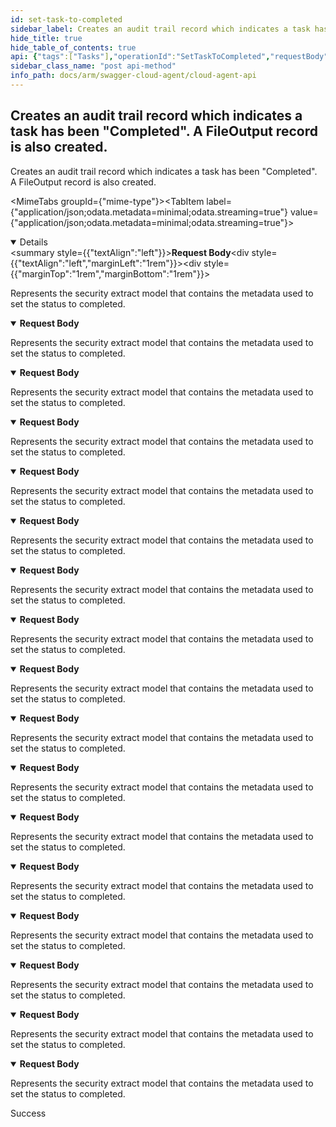 ```yaml
---
id: set-task-to-completed
sidebar_label: Creates an audit trail record which indicates a task has been "Completed". A FileOutput record is also created.
hide_title: true
hide_table_of_contents: true
api: {"tags":["Tasks"],"operationId":"SetTaskToCompleted","requestBody":{"content":{"application/json;odata.metadata=minimal;odata.streaming=true":{"schema":{"type":"object","properties":{"createdBy":{"type":"string"},"customerId":{"format":"uuid","type":"string"},"jobRequestId":{"format":"int32","type":"integer"},"name":{"type":"string"},"pathToExtractDb":{"type":"string"},"referenceId":{"type":"string"},"rulebookId":{"format":"int32","type":"integer"},"systemId":{"format":"int32","type":"integer"},"useLiveExtract":{"type":"boolean"},"taskId":{"format":"int32","type":"integer"}}}},"application/json;odata.metadata=minimal;odata.streaming=false":{"schema":{"type":"object","properties":{"createdBy":{"type":"string"},"customerId":{"format":"uuid","type":"string"},"jobRequestId":{"format":"int32","type":"integer"},"name":{"type":"string"},"pathToExtractDb":{"type":"string"},"referenceId":{"type":"string"},"rulebookId":{"format":"int32","type":"integer"},"systemId":{"format":"int32","type":"integer"},"useLiveExtract":{"type":"boolean"},"taskId":{"format":"int32","type":"integer"}}}},"application/json;odata.metadata=minimal":{"schema":{"type":"object","properties":{"createdBy":{"type":"string"},"customerId":{"format":"uuid","type":"string"},"jobRequestId":{"format":"int32","type":"integer"},"name":{"type":"string"},"pathToExtractDb":{"type":"string"},"referenceId":{"type":"string"},"rulebookId":{"format":"int32","type":"integer"},"systemId":{"format":"int32","type":"integer"},"useLiveExtract":{"type":"boolean"},"taskId":{"format":"int32","type":"integer"}}}},"application/json;odata.metadata=full;odata.streaming=true":{"schema":{"type":"object","properties":{"createdBy":{"type":"string"},"customerId":{"format":"uuid","type":"string"},"jobRequestId":{"format":"int32","type":"integer"},"name":{"type":"string"},"pathToExtractDb":{"type":"string"},"referenceId":{"type":"string"},"rulebookId":{"format":"int32","type":"integer"},"systemId":{"format":"int32","type":"integer"},"useLiveExtract":{"type":"boolean"},"taskId":{"format":"int32","type":"integer"}}}},"application/json;odata.metadata=full;odata.streaming=false":{"schema":{"type":"object","properties":{"createdBy":{"type":"string"},"customerId":{"format":"uuid","type":"string"},"jobRequestId":{"format":"int32","type":"integer"},"name":{"type":"string"},"pathToExtractDb":{"type":"string"},"referenceId":{"type":"string"},"rulebookId":{"format":"int32","type":"integer"},"systemId":{"format":"int32","type":"integer"},"useLiveExtract":{"type":"boolean"},"taskId":{"format":"int32","type":"integer"}}}},"application/json;odata.metadata=full":{"schema":{"type":"object","properties":{"createdBy":{"type":"string"},"customerId":{"format":"uuid","type":"string"},"jobRequestId":{"format":"int32","type":"integer"},"name":{"type":"string"},"pathToExtractDb":{"type":"string"},"referenceId":{"type":"string"},"rulebookId":{"format":"int32","type":"integer"},"systemId":{"format":"int32","type":"integer"},"useLiveExtract":{"type":"boolean"},"taskId":{"format":"int32","type":"integer"}}}},"application/json;odata.metadata=none;odata.streaming=true":{"schema":{"type":"object","properties":{"createdBy":{"type":"string"},"customerId":{"format":"uuid","type":"string"},"jobRequestId":{"format":"int32","type":"integer"},"name":{"type":"string"},"pathToExtractDb":{"type":"string"},"referenceId":{"type":"string"},"rulebookId":{"format":"int32","type":"integer"},"systemId":{"format":"int32","type":"integer"},"useLiveExtract":{"type":"boolean"},"taskId":{"format":"int32","type":"integer"}}}},"application/json;odata.metadata=none;odata.streaming=false":{"schema":{"type":"object","properties":{"createdBy":{"type":"string"},"customerId":{"format":"uuid","type":"string"},"jobRequestId":{"format":"int32","type":"integer"},"name":{"type":"string"},"pathToExtractDb":{"type":"string"},"referenceId":{"type":"string"},"rulebookId":{"format":"int32","type":"integer"},"systemId":{"format":"int32","type":"integer"},"useLiveExtract":{"type":"boolean"},"taskId":{"format":"int32","type":"integer"}}}},"application/json;odata.metadata=none":{"schema":{"type":"object","properties":{"createdBy":{"type":"string"},"customerId":{"format":"uuid","type":"string"},"jobRequestId":{"format":"int32","type":"integer"},"name":{"type":"string"},"pathToExtractDb":{"type":"string"},"referenceId":{"type":"string"},"rulebookId":{"format":"int32","type":"integer"},"systemId":{"format":"int32","type":"integer"},"useLiveExtract":{"type":"boolean"},"taskId":{"format":"int32","type":"integer"}}}},"application/json;odata.streaming=true":{"schema":{"type":"object","properties":{"createdBy":{"type":"string"},"customerId":{"format":"uuid","type":"string"},"jobRequestId":{"format":"int32","type":"integer"},"name":{"type":"string"},"pathToExtractDb":{"type":"string"},"referenceId":{"type":"string"},"rulebookId":{"format":"int32","type":"integer"},"systemId":{"format":"int32","type":"integer"},"useLiveExtract":{"type":"boolean"},"taskId":{"format":"int32","type":"integer"}}}},"application/json;odata.streaming=false":{"schema":{"type":"object","properties":{"createdBy":{"type":"string"},"customerId":{"format":"uuid","type":"string"},"jobRequestId":{"format":"int32","type":"integer"},"name":{"type":"string"},"pathToExtractDb":{"type":"string"},"referenceId":{"type":"string"},"rulebookId":{"format":"int32","type":"integer"},"systemId":{"format":"int32","type":"integer"},"useLiveExtract":{"type":"boolean"},"taskId":{"format":"int32","type":"integer"}}}},"application/json":{"schema":{"type":"object","properties":{"createdBy":{"type":"string"},"customerId":{"format":"uuid","type":"string"},"jobRequestId":{"format":"int32","type":"integer"},"name":{"type":"string"},"pathToExtractDb":{"type":"string"},"referenceId":{"type":"string"},"rulebookId":{"format":"int32","type":"integer"},"systemId":{"format":"int32","type":"integer"},"useLiveExtract":{"type":"boolean"},"taskId":{"format":"int32","type":"integer"}}}},"application/xml":{"schema":{"type":"object","properties":{"createdBy":{"type":"string"},"customerId":{"format":"uuid","type":"string"},"jobRequestId":{"format":"int32","type":"integer"},"name":{"type":"string"},"pathToExtractDb":{"type":"string"},"referenceId":{"type":"string"},"rulebookId":{"format":"int32","type":"integer"},"systemId":{"format":"int32","type":"integer"},"useLiveExtract":{"type":"boolean"},"taskId":{"format":"int32","type":"integer"}}}},"application/prs.odatatestxx-odata":{"schema":{"type":"object","properties":{"createdBy":{"type":"string"},"customerId":{"format":"uuid","type":"string"},"jobRequestId":{"format":"int32","type":"integer"},"name":{"type":"string"},"pathToExtractDb":{"type":"string"},"referenceId":{"type":"string"},"rulebookId":{"format":"int32","type":"integer"},"systemId":{"format":"int32","type":"integer"},"useLiveExtract":{"type":"boolean"},"taskId":{"format":"int32","type":"integer"}}}},"application/json-patch+json":{"schema":{"type":"object","properties":{"createdBy":{"type":"string"},"customerId":{"format":"uuid","type":"string"},"jobRequestId":{"format":"int32","type":"integer"},"name":{"type":"string"},"pathToExtractDb":{"type":"string"},"referenceId":{"type":"string"},"rulebookId":{"format":"int32","type":"integer"},"systemId":{"format":"int32","type":"integer"},"useLiveExtract":{"type":"boolean"},"taskId":{"format":"int32","type":"integer"}}}},"text/json":{"schema":{"type":"object","properties":{"createdBy":{"type":"string"},"customerId":{"format":"uuid","type":"string"},"jobRequestId":{"format":"int32","type":"integer"},"name":{"type":"string"},"pathToExtractDb":{"type":"string"},"referenceId":{"type":"string"},"rulebookId":{"format":"int32","type":"integer"},"systemId":{"format":"int32","type":"integer"},"useLiveExtract":{"type":"boolean"},"taskId":{"format":"int32","type":"integer"}}}},"application/*+json":{"schema":{"type":"object","properties":{"createdBy":{"type":"string"},"customerId":{"format":"uuid","type":"string"},"jobRequestId":{"format":"int32","type":"integer"},"name":{"type":"string"},"pathToExtractDb":{"type":"string"},"referenceId":{"type":"string"},"rulebookId":{"format":"int32","type":"integer"},"systemId":{"format":"int32","type":"integer"},"useLiveExtract":{"type":"boolean"},"taskId":{"format":"int32","type":"integer"}}}}},"description":"Represents the security extract model that contains the metadata used to set the status to completed."},"responses":{"200":{"description":"Success"}},"description":"Creates an audit trail record which indicates a task has been \"Completed\". A FileOutput record is also created.","method":"post","path":"/api/Tasks/completed","jsonRequestBodyExample":{"createdBy":"string","customerId":"3fa85f64-5717-4562-b3fc-2c963f66afa6","jobRequestId":0,"name":"string","pathToExtractDb":"string","referenceId":"string","rulebookId":0,"systemId":0,"useLiveExtract":true,"taskId":0},"info":{"version":"v1","title":"Cloud Agent API"},"postman":{"name":"Creates an audit trail record which indicates a task has been \"Completed\". A FileOutput record is also created.","description":{"type":"text/plain"},"url":{"path":["api","Tasks","completed"],"host":["{{baseUrl}}"],"query":[],"variable":[]},"header":[{"key":"Content-Type","value":"application/json"}],"method":"POST","body":{"mode":"raw","raw":"\"\"","options":{"raw":{"language":"json"}}}}}
sidebar_class_name: "post api-method"
info_path: docs/arm/swagger-cloud-agent/cloud-agent-api
---
```



## Creates an audit trail record which indicates a task has been &quot;Completed&quot;. A FileOutput record is also created.



Creates an audit trail record which indicates a task has been &quot;Completed&quot;. A FileOutput record is also created.

<MimeTabs groupId={"mime-type"}><TabItem label={"application/json;odata.metadata=minimal;odata.streaming=true"} value={"application/json;odata.metadata=minimal;odata.streaming=true"}><details style={{}} data-collapsed={false} open={true}><summary style={{"textAlign":"left"}}><strong>Request Body</strong></summary><div style={{"textAlign":"left","marginLeft":"1rem"}}><div style={{"marginTop":"1rem","marginBottom":"1rem"}}>

Represents the security extract model that contains the metadata used to set the status to completed.

</div></div><ul style={{"marginLeft":"1rem"}}><SchemaItem collapsible={false} name={"createdBy"} required={false} schemaDescription={undefined} schemaName={"string"} qualifierMessage={undefined} defaultValue={undefined}></SchemaItem><SchemaItem collapsible={false} name={"customerId"} required={false} schemaDescription={undefined} schemaName={"uuid"} qualifierMessage={undefined} defaultValue={undefined}></SchemaItem><SchemaItem collapsible={false} name={"jobRequestId"} required={false} schemaDescription={undefined} schemaName={"int32"} qualifierMessage={undefined} defaultValue={undefined}></SchemaItem><SchemaItem collapsible={false} name={"name"} required={false} schemaDescription={undefined} schemaName={"string"} qualifierMessage={undefined} defaultValue={undefined}></SchemaItem><SchemaItem collapsible={false} name={"pathToExtractDb"} required={false} schemaDescription={undefined} schemaName={"string"} qualifierMessage={undefined} defaultValue={undefined}></SchemaItem><SchemaItem collapsible={false} name={"referenceId"} required={false} schemaDescription={undefined} schemaName={"string"} qualifierMessage={undefined} defaultValue={undefined}></SchemaItem><SchemaItem collapsible={false} name={"rulebookId"} required={false} schemaDescription={undefined} schemaName={"int32"} qualifierMessage={undefined} defaultValue={undefined}></SchemaItem><SchemaItem collapsible={false} name={"systemId"} required={false} schemaDescription={undefined} schemaName={"int32"} qualifierMessage={undefined} defaultValue={undefined}></SchemaItem><SchemaItem collapsible={false} name={"useLiveExtract"} required={false} schemaDescription={undefined} schemaName={"boolean"} qualifierMessage={undefined} defaultValue={undefined}></SchemaItem><SchemaItem collapsible={false} name={"taskId"} required={false} schemaDescription={undefined} schemaName={"int32"} qualifierMessage={undefined} defaultValue={undefined}></SchemaItem></ul></details></TabItem><TabItem label={"application/json;odata.metadata=minimal;odata.streaming=false"} value={"application/json;odata.metadata=minimal;odata.streaming=false"}><details style={{}} data-collapsed={false} open={true}><summary style={{"textAlign":"left"}}><strong>Request Body</strong></summary><div style={{"textAlign":"left","marginLeft":"1rem"}}><div style={{"marginTop":"1rem","marginBottom":"1rem"}}>

Represents the security extract model that contains the metadata used to set the status to completed.

</div></div><ul style={{"marginLeft":"1rem"}}><SchemaItem collapsible={false} name={"createdBy"} required={false} schemaDescription={undefined} schemaName={"string"} qualifierMessage={undefined} defaultValue={undefined}></SchemaItem><SchemaItem collapsible={false} name={"customerId"} required={false} schemaDescription={undefined} schemaName={"uuid"} qualifierMessage={undefined} defaultValue={undefined}></SchemaItem><SchemaItem collapsible={false} name={"jobRequestId"} required={false} schemaDescription={undefined} schemaName={"int32"} qualifierMessage={undefined} defaultValue={undefined}></SchemaItem><SchemaItem collapsible={false} name={"name"} required={false} schemaDescription={undefined} schemaName={"string"} qualifierMessage={undefined} defaultValue={undefined}></SchemaItem><SchemaItem collapsible={false} name={"pathToExtractDb"} required={false} schemaDescription={undefined} schemaName={"string"} qualifierMessage={undefined} defaultValue={undefined}></SchemaItem><SchemaItem collapsible={false} name={"referenceId"} required={false} schemaDescription={undefined} schemaName={"string"} qualifierMessage={undefined} defaultValue={undefined}></SchemaItem><SchemaItem collapsible={false} name={"rulebookId"} required={false} schemaDescription={undefined} schemaName={"int32"} qualifierMessage={undefined} defaultValue={undefined}></SchemaItem><SchemaItem collapsible={false} name={"systemId"} required={false} schemaDescription={undefined} schemaName={"int32"} qualifierMessage={undefined} defaultValue={undefined}></SchemaItem><SchemaItem collapsible={false} name={"useLiveExtract"} required={false} schemaDescription={undefined} schemaName={"boolean"} qualifierMessage={undefined} defaultValue={undefined}></SchemaItem><SchemaItem collapsible={false} name={"taskId"} required={false} schemaDescription={undefined} schemaName={"int32"} qualifierMessage={undefined} defaultValue={undefined}></SchemaItem></ul></details></TabItem><TabItem label={"application/json;odata.metadata=minimal"} value={"application/json;odata.metadata=minimal"}><details style={{}} data-collapsed={false} open={true}><summary style={{"textAlign":"left"}}><strong>Request Body</strong></summary><div style={{"textAlign":"left","marginLeft":"1rem"}}><div style={{"marginTop":"1rem","marginBottom":"1rem"}}>

Represents the security extract model that contains the metadata used to set the status to completed.

</div></div><ul style={{"marginLeft":"1rem"}}><SchemaItem collapsible={false} name={"createdBy"} required={false} schemaDescription={undefined} schemaName={"string"} qualifierMessage={undefined} defaultValue={undefined}></SchemaItem><SchemaItem collapsible={false} name={"customerId"} required={false} schemaDescription={undefined} schemaName={"uuid"} qualifierMessage={undefined} defaultValue={undefined}></SchemaItem><SchemaItem collapsible={false} name={"jobRequestId"} required={false} schemaDescription={undefined} schemaName={"int32"} qualifierMessage={undefined} defaultValue={undefined}></SchemaItem><SchemaItem collapsible={false} name={"name"} required={false} schemaDescription={undefined} schemaName={"string"} qualifierMessage={undefined} defaultValue={undefined}></SchemaItem><SchemaItem collapsible={false} name={"pathToExtractDb"} required={false} schemaDescription={undefined} schemaName={"string"} qualifierMessage={undefined} defaultValue={undefined}></SchemaItem><SchemaItem collapsible={false} name={"referenceId"} required={false} schemaDescription={undefined} schemaName={"string"} qualifierMessage={undefined} defaultValue={undefined}></SchemaItem><SchemaItem collapsible={false} name={"rulebookId"} required={false} schemaDescription={undefined} schemaName={"int32"} qualifierMessage={undefined} defaultValue={undefined}></SchemaItem><SchemaItem collapsible={false} name={"systemId"} required={false} schemaDescription={undefined} schemaName={"int32"} qualifierMessage={undefined} defaultValue={undefined}></SchemaItem><SchemaItem collapsible={false} name={"useLiveExtract"} required={false} schemaDescription={undefined} schemaName={"boolean"} qualifierMessage={undefined} defaultValue={undefined}></SchemaItem><SchemaItem collapsible={false} name={"taskId"} required={false} schemaDescription={undefined} schemaName={"int32"} qualifierMessage={undefined} defaultValue={undefined}></SchemaItem></ul></details></TabItem><TabItem label={"application/json;odata.metadata=full;odata.streaming=true"} value={"application/json;odata.metadata=full;odata.streaming=true"}><details style={{}} data-collapsed={false} open={true}><summary style={{"textAlign":"left"}}><strong>Request Body</strong></summary><div style={{"textAlign":"left","marginLeft":"1rem"}}><div style={{"marginTop":"1rem","marginBottom":"1rem"}}>

Represents the security extract model that contains the metadata used to set the status to completed.

</div></div><ul style={{"marginLeft":"1rem"}}><SchemaItem collapsible={false} name={"createdBy"} required={false} schemaDescription={undefined} schemaName={"string"} qualifierMessage={undefined} defaultValue={undefined}></SchemaItem><SchemaItem collapsible={false} name={"customerId"} required={false} schemaDescription={undefined} schemaName={"uuid"} qualifierMessage={undefined} defaultValue={undefined}></SchemaItem><SchemaItem collapsible={false} name={"jobRequestId"} required={false} schemaDescription={undefined} schemaName={"int32"} qualifierMessage={undefined} defaultValue={undefined}></SchemaItem><SchemaItem collapsible={false} name={"name"} required={false} schemaDescription={undefined} schemaName={"string"} qualifierMessage={undefined} defaultValue={undefined}></SchemaItem><SchemaItem collapsible={false} name={"pathToExtractDb"} required={false} schemaDescription={undefined} schemaName={"string"} qualifierMessage={undefined} defaultValue={undefined}></SchemaItem><SchemaItem collapsible={false} name={"referenceId"} required={false} schemaDescription={undefined} schemaName={"string"} qualifierMessage={undefined} defaultValue={undefined}></SchemaItem><SchemaItem collapsible={false} name={"rulebookId"} required={false} schemaDescription={undefined} schemaName={"int32"} qualifierMessage={undefined} defaultValue={undefined}></SchemaItem><SchemaItem collapsible={false} name={"systemId"} required={false} schemaDescription={undefined} schemaName={"int32"} qualifierMessage={undefined} defaultValue={undefined}></SchemaItem><SchemaItem collapsible={false} name={"useLiveExtract"} required={false} schemaDescription={undefined} schemaName={"boolean"} qualifierMessage={undefined} defaultValue={undefined}></SchemaItem><SchemaItem collapsible={false} name={"taskId"} required={false} schemaDescription={undefined} schemaName={"int32"} qualifierMessage={undefined} defaultValue={undefined}></SchemaItem></ul></details></TabItem><TabItem label={"application/json;odata.metadata=full;odata.streaming=false"} value={"application/json;odata.metadata=full;odata.streaming=false"}><details style={{}} data-collapsed={false} open={true}><summary style={{"textAlign":"left"}}><strong>Request Body</strong></summary><div style={{"textAlign":"left","marginLeft":"1rem"}}><div style={{"marginTop":"1rem","marginBottom":"1rem"}}>

Represents the security extract model that contains the metadata used to set the status to completed.

</div></div><ul style={{"marginLeft":"1rem"}}><SchemaItem collapsible={false} name={"createdBy"} required={false} schemaDescription={undefined} schemaName={"string"} qualifierMessage={undefined} defaultValue={undefined}></SchemaItem><SchemaItem collapsible={false} name={"customerId"} required={false} schemaDescription={undefined} schemaName={"uuid"} qualifierMessage={undefined} defaultValue={undefined}></SchemaItem><SchemaItem collapsible={false} name={"jobRequestId"} required={false} schemaDescription={undefined} schemaName={"int32"} qualifierMessage={undefined} defaultValue={undefined}></SchemaItem><SchemaItem collapsible={false} name={"name"} required={false} schemaDescription={undefined} schemaName={"string"} qualifierMessage={undefined} defaultValue={undefined}></SchemaItem><SchemaItem collapsible={false} name={"pathToExtractDb"} required={false} schemaDescription={undefined} schemaName={"string"} qualifierMessage={undefined} defaultValue={undefined}></SchemaItem><SchemaItem collapsible={false} name={"referenceId"} required={false} schemaDescription={undefined} schemaName={"string"} qualifierMessage={undefined} defaultValue={undefined}></SchemaItem><SchemaItem collapsible={false} name={"rulebookId"} required={false} schemaDescription={undefined} schemaName={"int32"} qualifierMessage={undefined} defaultValue={undefined}></SchemaItem><SchemaItem collapsible={false} name={"systemId"} required={false} schemaDescription={undefined} schemaName={"int32"} qualifierMessage={undefined} defaultValue={undefined}></SchemaItem><SchemaItem collapsible={false} name={"useLiveExtract"} required={false} schemaDescription={undefined} schemaName={"boolean"} qualifierMessage={undefined} defaultValue={undefined}></SchemaItem><SchemaItem collapsible={false} name={"taskId"} required={false} schemaDescription={undefined} schemaName={"int32"} qualifierMessage={undefined} defaultValue={undefined}></SchemaItem></ul></details></TabItem><TabItem label={"application/json;odata.metadata=full"} value={"application/json;odata.metadata=full"}><details style={{}} data-collapsed={false} open={true}><summary style={{"textAlign":"left"}}><strong>Request Body</strong></summary><div style={{"textAlign":"left","marginLeft":"1rem"}}><div style={{"marginTop":"1rem","marginBottom":"1rem"}}>

Represents the security extract model that contains the metadata used to set the status to completed.

</div></div><ul style={{"marginLeft":"1rem"}}><SchemaItem collapsible={false} name={"createdBy"} required={false} schemaDescription={undefined} schemaName={"string"} qualifierMessage={undefined} defaultValue={undefined}></SchemaItem><SchemaItem collapsible={false} name={"customerId"} required={false} schemaDescription={undefined} schemaName={"uuid"} qualifierMessage={undefined} defaultValue={undefined}></SchemaItem><SchemaItem collapsible={false} name={"jobRequestId"} required={false} schemaDescription={undefined} schemaName={"int32"} qualifierMessage={undefined} defaultValue={undefined}></SchemaItem><SchemaItem collapsible={false} name={"name"} required={false} schemaDescription={undefined} schemaName={"string"} qualifierMessage={undefined} defaultValue={undefined}></SchemaItem><SchemaItem collapsible={false} name={"pathToExtractDb"} required={false} schemaDescription={undefined} schemaName={"string"} qualifierMessage={undefined} defaultValue={undefined}></SchemaItem><SchemaItem collapsible={false} name={"referenceId"} required={false} schemaDescription={undefined} schemaName={"string"} qualifierMessage={undefined} defaultValue={undefined}></SchemaItem><SchemaItem collapsible={false} name={"rulebookId"} required={false} schemaDescription={undefined} schemaName={"int32"} qualifierMessage={undefined} defaultValue={undefined}></SchemaItem><SchemaItem collapsible={false} name={"systemId"} required={false} schemaDescription={undefined} schemaName={"int32"} qualifierMessage={undefined} defaultValue={undefined}></SchemaItem><SchemaItem collapsible={false} name={"useLiveExtract"} required={false} schemaDescription={undefined} schemaName={"boolean"} qualifierMessage={undefined} defaultValue={undefined}></SchemaItem><SchemaItem collapsible={false} name={"taskId"} required={false} schemaDescription={undefined} schemaName={"int32"} qualifierMessage={undefined} defaultValue={undefined}></SchemaItem></ul></details></TabItem><TabItem label={"application/json;odata.metadata=none;odata.streaming=true"} value={"application/json;odata.metadata=none;odata.streaming=true"}><details style={{}} data-collapsed={false} open={true}><summary style={{"textAlign":"left"}}><strong>Request Body</strong></summary><div style={{"textAlign":"left","marginLeft":"1rem"}}><div style={{"marginTop":"1rem","marginBottom":"1rem"}}>

Represents the security extract model that contains the metadata used to set the status to completed.

</div></div><ul style={{"marginLeft":"1rem"}}><SchemaItem collapsible={false} name={"createdBy"} required={false} schemaDescription={undefined} schemaName={"string"} qualifierMessage={undefined} defaultValue={undefined}></SchemaItem><SchemaItem collapsible={false} name={"customerId"} required={false} schemaDescription={undefined} schemaName={"uuid"} qualifierMessage={undefined} defaultValue={undefined}></SchemaItem><SchemaItem collapsible={false} name={"jobRequestId"} required={false} schemaDescription={undefined} schemaName={"int32"} qualifierMessage={undefined} defaultValue={undefined}></SchemaItem><SchemaItem collapsible={false} name={"name"} required={false} schemaDescription={undefined} schemaName={"string"} qualifierMessage={undefined} defaultValue={undefined}></SchemaItem><SchemaItem collapsible={false} name={"pathToExtractDb"} required={false} schemaDescription={undefined} schemaName={"string"} qualifierMessage={undefined} defaultValue={undefined}></SchemaItem><SchemaItem collapsible={false} name={"referenceId"} required={false} schemaDescription={undefined} schemaName={"string"} qualifierMessage={undefined} defaultValue={undefined}></SchemaItem><SchemaItem collapsible={false} name={"rulebookId"} required={false} schemaDescription={undefined} schemaName={"int32"} qualifierMessage={undefined} defaultValue={undefined}></SchemaItem><SchemaItem collapsible={false} name={"systemId"} required={false} schemaDescription={undefined} schemaName={"int32"} qualifierMessage={undefined} defaultValue={undefined}></SchemaItem><SchemaItem collapsible={false} name={"useLiveExtract"} required={false} schemaDescription={undefined} schemaName={"boolean"} qualifierMessage={undefined} defaultValue={undefined}></SchemaItem><SchemaItem collapsible={false} name={"taskId"} required={false} schemaDescription={undefined} schemaName={"int32"} qualifierMessage={undefined} defaultValue={undefined}></SchemaItem></ul></details></TabItem><TabItem label={"application/json;odata.metadata=none;odata.streaming=false"} value={"application/json;odata.metadata=none;odata.streaming=false"}><details style={{}} data-collapsed={false} open={true}><summary style={{"textAlign":"left"}}><strong>Request Body</strong></summary><div style={{"textAlign":"left","marginLeft":"1rem"}}><div style={{"marginTop":"1rem","marginBottom":"1rem"}}>

Represents the security extract model that contains the metadata used to set the status to completed.

</div></div><ul style={{"marginLeft":"1rem"}}><SchemaItem collapsible={false} name={"createdBy"} required={false} schemaDescription={undefined} schemaName={"string"} qualifierMessage={undefined} defaultValue={undefined}></SchemaItem><SchemaItem collapsible={false} name={"customerId"} required={false} schemaDescription={undefined} schemaName={"uuid"} qualifierMessage={undefined} defaultValue={undefined}></SchemaItem><SchemaItem collapsible={false} name={"jobRequestId"} required={false} schemaDescription={undefined} schemaName={"int32"} qualifierMessage={undefined} defaultValue={undefined}></SchemaItem><SchemaItem collapsible={false} name={"name"} required={false} schemaDescription={undefined} schemaName={"string"} qualifierMessage={undefined} defaultValue={undefined}></SchemaItem><SchemaItem collapsible={false} name={"pathToExtractDb"} required={false} schemaDescription={undefined} schemaName={"string"} qualifierMessage={undefined} defaultValue={undefined}></SchemaItem><SchemaItem collapsible={false} name={"referenceId"} required={false} schemaDescription={undefined} schemaName={"string"} qualifierMessage={undefined} defaultValue={undefined}></SchemaItem><SchemaItem collapsible={false} name={"rulebookId"} required={false} schemaDescription={undefined} schemaName={"int32"} qualifierMessage={undefined} defaultValue={undefined}></SchemaItem><SchemaItem collapsible={false} name={"systemId"} required={false} schemaDescription={undefined} schemaName={"int32"} qualifierMessage={undefined} defaultValue={undefined}></SchemaItem><SchemaItem collapsible={false} name={"useLiveExtract"} required={false} schemaDescription={undefined} schemaName={"boolean"} qualifierMessage={undefined} defaultValue={undefined}></SchemaItem><SchemaItem collapsible={false} name={"taskId"} required={false} schemaDescription={undefined} schemaName={"int32"} qualifierMessage={undefined} defaultValue={undefined}></SchemaItem></ul></details></TabItem><TabItem label={"application/json;odata.metadata=none"} value={"application/json;odata.metadata=none"}><details style={{}} data-collapsed={false} open={true}><summary style={{"textAlign":"left"}}><strong>Request Body</strong></summary><div style={{"textAlign":"left","marginLeft":"1rem"}}><div style={{"marginTop":"1rem","marginBottom":"1rem"}}>

Represents the security extract model that contains the metadata used to set the status to completed.

</div></div><ul style={{"marginLeft":"1rem"}}><SchemaItem collapsible={false} name={"createdBy"} required={false} schemaDescription={undefined} schemaName={"string"} qualifierMessage={undefined} defaultValue={undefined}></SchemaItem><SchemaItem collapsible={false} name={"customerId"} required={false} schemaDescription={undefined} schemaName={"uuid"} qualifierMessage={undefined} defaultValue={undefined}></SchemaItem><SchemaItem collapsible={false} name={"jobRequestId"} required={false} schemaDescription={undefined} schemaName={"int32"} qualifierMessage={undefined} defaultValue={undefined}></SchemaItem><SchemaItem collapsible={false} name={"name"} required={false} schemaDescription={undefined} schemaName={"string"} qualifierMessage={undefined} defaultValue={undefined}></SchemaItem><SchemaItem collapsible={false} name={"pathToExtractDb"} required={false} schemaDescription={undefined} schemaName={"string"} qualifierMessage={undefined} defaultValue={undefined}></SchemaItem><SchemaItem collapsible={false} name={"referenceId"} required={false} schemaDescription={undefined} schemaName={"string"} qualifierMessage={undefined} defaultValue={undefined}></SchemaItem><SchemaItem collapsible={false} name={"rulebookId"} required={false} schemaDescription={undefined} schemaName={"int32"} qualifierMessage={undefined} defaultValue={undefined}></SchemaItem><SchemaItem collapsible={false} name={"systemId"} required={false} schemaDescription={undefined} schemaName={"int32"} qualifierMessage={undefined} defaultValue={undefined}></SchemaItem><SchemaItem collapsible={false} name={"useLiveExtract"} required={false} schemaDescription={undefined} schemaName={"boolean"} qualifierMessage={undefined} defaultValue={undefined}></SchemaItem><SchemaItem collapsible={false} name={"taskId"} required={false} schemaDescription={undefined} schemaName={"int32"} qualifierMessage={undefined} defaultValue={undefined}></SchemaItem></ul></details></TabItem><TabItem label={"application/json;odata.streaming=true"} value={"application/json;odata.streaming=true"}><details style={{}} data-collapsed={false} open={true}><summary style={{"textAlign":"left"}}><strong>Request Body</strong></summary><div style={{"textAlign":"left","marginLeft":"1rem"}}><div style={{"marginTop":"1rem","marginBottom":"1rem"}}>

Represents the security extract model that contains the metadata used to set the status to completed.

</div></div><ul style={{"marginLeft":"1rem"}}><SchemaItem collapsible={false} name={"createdBy"} required={false} schemaDescription={undefined} schemaName={"string"} qualifierMessage={undefined} defaultValue={undefined}></SchemaItem><SchemaItem collapsible={false} name={"customerId"} required={false} schemaDescription={undefined} schemaName={"uuid"} qualifierMessage={undefined} defaultValue={undefined}></SchemaItem><SchemaItem collapsible={false} name={"jobRequestId"} required={false} schemaDescription={undefined} schemaName={"int32"} qualifierMessage={undefined} defaultValue={undefined}></SchemaItem><SchemaItem collapsible={false} name={"name"} required={false} schemaDescription={undefined} schemaName={"string"} qualifierMessage={undefined} defaultValue={undefined}></SchemaItem><SchemaItem collapsible={false} name={"pathToExtractDb"} required={false} schemaDescription={undefined} schemaName={"string"} qualifierMessage={undefined} defaultValue={undefined}></SchemaItem><SchemaItem collapsible={false} name={"referenceId"} required={false} schemaDescription={undefined} schemaName={"string"} qualifierMessage={undefined} defaultValue={undefined}></SchemaItem><SchemaItem collapsible={false} name={"rulebookId"} required={false} schemaDescription={undefined} schemaName={"int32"} qualifierMessage={undefined} defaultValue={undefined}></SchemaItem><SchemaItem collapsible={false} name={"systemId"} required={false} schemaDescription={undefined} schemaName={"int32"} qualifierMessage={undefined} defaultValue={undefined}></SchemaItem><SchemaItem collapsible={false} name={"useLiveExtract"} required={false} schemaDescription={undefined} schemaName={"boolean"} qualifierMessage={undefined} defaultValue={undefined}></SchemaItem><SchemaItem collapsible={false} name={"taskId"} required={false} schemaDescription={undefined} schemaName={"int32"} qualifierMessage={undefined} defaultValue={undefined}></SchemaItem></ul></details></TabItem><TabItem label={"application/json;odata.streaming=false"} value={"application/json;odata.streaming=false"}><details style={{}} data-collapsed={false} open={true}><summary style={{"textAlign":"left"}}><strong>Request Body</strong></summary><div style={{"textAlign":"left","marginLeft":"1rem"}}><div style={{"marginTop":"1rem","marginBottom":"1rem"}}>

Represents the security extract model that contains the metadata used to set the status to completed.

</div></div><ul style={{"marginLeft":"1rem"}}><SchemaItem collapsible={false} name={"createdBy"} required={false} schemaDescription={undefined} schemaName={"string"} qualifierMessage={undefined} defaultValue={undefined}></SchemaItem><SchemaItem collapsible={false} name={"customerId"} required={false} schemaDescription={undefined} schemaName={"uuid"} qualifierMessage={undefined} defaultValue={undefined}></SchemaItem><SchemaItem collapsible={false} name={"jobRequestId"} required={false} schemaDescription={undefined} schemaName={"int32"} qualifierMessage={undefined} defaultValue={undefined}></SchemaItem><SchemaItem collapsible={false} name={"name"} required={false} schemaDescription={undefined} schemaName={"string"} qualifierMessage={undefined} defaultValue={undefined}></SchemaItem><SchemaItem collapsible={false} name={"pathToExtractDb"} required={false} schemaDescription={undefined} schemaName={"string"} qualifierMessage={undefined} defaultValue={undefined}></SchemaItem><SchemaItem collapsible={false} name={"referenceId"} required={false} schemaDescription={undefined} schemaName={"string"} qualifierMessage={undefined} defaultValue={undefined}></SchemaItem><SchemaItem collapsible={false} name={"rulebookId"} required={false} schemaDescription={undefined} schemaName={"int32"} qualifierMessage={undefined} defaultValue={undefined}></SchemaItem><SchemaItem collapsible={false} name={"systemId"} required={false} schemaDescription={undefined} schemaName={"int32"} qualifierMessage={undefined} defaultValue={undefined}></SchemaItem><SchemaItem collapsible={false} name={"useLiveExtract"} required={false} schemaDescription={undefined} schemaName={"boolean"} qualifierMessage={undefined} defaultValue={undefined}></SchemaItem><SchemaItem collapsible={false} name={"taskId"} required={false} schemaDescription={undefined} schemaName={"int32"} qualifierMessage={undefined} defaultValue={undefined}></SchemaItem></ul></details></TabItem><TabItem label={"application/json"} value={"application/json"}><details style={{}} data-collapsed={false} open={true}><summary style={{"textAlign":"left"}}><strong>Request Body</strong></summary><div style={{"textAlign":"left","marginLeft":"1rem"}}><div style={{"marginTop":"1rem","marginBottom":"1rem"}}>

Represents the security extract model that contains the metadata used to set the status to completed.

</div></div><ul style={{"marginLeft":"1rem"}}><SchemaItem collapsible={false} name={"createdBy"} required={false} schemaDescription={undefined} schemaName={"string"} qualifierMessage={undefined} defaultValue={undefined}></SchemaItem><SchemaItem collapsible={false} name={"customerId"} required={false} schemaDescription={undefined} schemaName={"uuid"} qualifierMessage={undefined} defaultValue={undefined}></SchemaItem><SchemaItem collapsible={false} name={"jobRequestId"} required={false} schemaDescription={undefined} schemaName={"int32"} qualifierMessage={undefined} defaultValue={undefined}></SchemaItem><SchemaItem collapsible={false} name={"name"} required={false} schemaDescription={undefined} schemaName={"string"} qualifierMessage={undefined} defaultValue={undefined}></SchemaItem><SchemaItem collapsible={false} name={"pathToExtractDb"} required={false} schemaDescription={undefined} schemaName={"string"} qualifierMessage={undefined} defaultValue={undefined}></SchemaItem><SchemaItem collapsible={false} name={"referenceId"} required={false} schemaDescription={undefined} schemaName={"string"} qualifierMessage={undefined} defaultValue={undefined}></SchemaItem><SchemaItem collapsible={false} name={"rulebookId"} required={false} schemaDescription={undefined} schemaName={"int32"} qualifierMessage={undefined} defaultValue={undefined}></SchemaItem><SchemaItem collapsible={false} name={"systemId"} required={false} schemaDescription={undefined} schemaName={"int32"} qualifierMessage={undefined} defaultValue={undefined}></SchemaItem><SchemaItem collapsible={false} name={"useLiveExtract"} required={false} schemaDescription={undefined} schemaName={"boolean"} qualifierMessage={undefined} defaultValue={undefined}></SchemaItem><SchemaItem collapsible={false} name={"taskId"} required={false} schemaDescription={undefined} schemaName={"int32"} qualifierMessage={undefined} defaultValue={undefined}></SchemaItem></ul></details></TabItem><TabItem label={"application/xml"} value={"application/xml"}><details style={{}} data-collapsed={false} open={true}><summary style={{"textAlign":"left"}}><strong>Request Body</strong></summary><div style={{"textAlign":"left","marginLeft":"1rem"}}><div style={{"marginTop":"1rem","marginBottom":"1rem"}}>

Represents the security extract model that contains the metadata used to set the status to completed.

</div></div><ul style={{"marginLeft":"1rem"}}><SchemaItem collapsible={false} name={"createdBy"} required={false} schemaDescription={undefined} schemaName={"string"} qualifierMessage={undefined} defaultValue={undefined}></SchemaItem><SchemaItem collapsible={false} name={"customerId"} required={false} schemaDescription={undefined} schemaName={"uuid"} qualifierMessage={undefined} defaultValue={undefined}></SchemaItem><SchemaItem collapsible={false} name={"jobRequestId"} required={false} schemaDescription={undefined} schemaName={"int32"} qualifierMessage={undefined} defaultValue={undefined}></SchemaItem><SchemaItem collapsible={false} name={"name"} required={false} schemaDescription={undefined} schemaName={"string"} qualifierMessage={undefined} defaultValue={undefined}></SchemaItem><SchemaItem collapsible={false} name={"pathToExtractDb"} required={false} schemaDescription={undefined} schemaName={"string"} qualifierMessage={undefined} defaultValue={undefined}></SchemaItem><SchemaItem collapsible={false} name={"referenceId"} required={false} schemaDescription={undefined} schemaName={"string"} qualifierMessage={undefined} defaultValue={undefined}></SchemaItem><SchemaItem collapsible={false} name={"rulebookId"} required={false} schemaDescription={undefined} schemaName={"int32"} qualifierMessage={undefined} defaultValue={undefined}></SchemaItem><SchemaItem collapsible={false} name={"systemId"} required={false} schemaDescription={undefined} schemaName={"int32"} qualifierMessage={undefined} defaultValue={undefined}></SchemaItem><SchemaItem collapsible={false} name={"useLiveExtract"} required={false} schemaDescription={undefined} schemaName={"boolean"} qualifierMessage={undefined} defaultValue={undefined}></SchemaItem><SchemaItem collapsible={false} name={"taskId"} required={false} schemaDescription={undefined} schemaName={"int32"} qualifierMessage={undefined} defaultValue={undefined}></SchemaItem></ul></details></TabItem><TabItem label={"application/prs.odatatestxx-odata"} value={"application/prs.odatatestxx-odata"}><details style={{}} data-collapsed={false} open={true}><summary style={{"textAlign":"left"}}><strong>Request Body</strong></summary><div style={{"textAlign":"left","marginLeft":"1rem"}}><div style={{"marginTop":"1rem","marginBottom":"1rem"}}>

Represents the security extract model that contains the metadata used to set the status to completed.

</div></div><ul style={{"marginLeft":"1rem"}}><SchemaItem collapsible={false} name={"createdBy"} required={false} schemaDescription={undefined} schemaName={"string"} qualifierMessage={undefined} defaultValue={undefined}></SchemaItem><SchemaItem collapsible={false} name={"customerId"} required={false} schemaDescription={undefined} schemaName={"uuid"} qualifierMessage={undefined} defaultValue={undefined}></SchemaItem><SchemaItem collapsible={false} name={"jobRequestId"} required={false} schemaDescription={undefined} schemaName={"int32"} qualifierMessage={undefined} defaultValue={undefined}></SchemaItem><SchemaItem collapsible={false} name={"name"} required={false} schemaDescription={undefined} schemaName={"string"} qualifierMessage={undefined} defaultValue={undefined}></SchemaItem><SchemaItem collapsible={false} name={"pathToExtractDb"} required={false} schemaDescription={undefined} schemaName={"string"} qualifierMessage={undefined} defaultValue={undefined}></SchemaItem><SchemaItem collapsible={false} name={"referenceId"} required={false} schemaDescription={undefined} schemaName={"string"} qualifierMessage={undefined} defaultValue={undefined}></SchemaItem><SchemaItem collapsible={false} name={"rulebookId"} required={false} schemaDescription={undefined} schemaName={"int32"} qualifierMessage={undefined} defaultValue={undefined}></SchemaItem><SchemaItem collapsible={false} name={"systemId"} required={false} schemaDescription={undefined} schemaName={"int32"} qualifierMessage={undefined} defaultValue={undefined}></SchemaItem><SchemaItem collapsible={false} name={"useLiveExtract"} required={false} schemaDescription={undefined} schemaName={"boolean"} qualifierMessage={undefined} defaultValue={undefined}></SchemaItem><SchemaItem collapsible={false} name={"taskId"} required={false} schemaDescription={undefined} schemaName={"int32"} qualifierMessage={undefined} defaultValue={undefined}></SchemaItem></ul></details></TabItem><TabItem label={"application/json-patch+json"} value={"application/json-patch+json"}><details style={{}} data-collapsed={false} open={true}><summary style={{"textAlign":"left"}}><strong>Request Body</strong></summary><div style={{"textAlign":"left","marginLeft":"1rem"}}><div style={{"marginTop":"1rem","marginBottom":"1rem"}}>

Represents the security extract model that contains the metadata used to set the status to completed.

</div></div><ul style={{"marginLeft":"1rem"}}><SchemaItem collapsible={false} name={"createdBy"} required={false} schemaDescription={undefined} schemaName={"string"} qualifierMessage={undefined} defaultValue={undefined}></SchemaItem><SchemaItem collapsible={false} name={"customerId"} required={false} schemaDescription={undefined} schemaName={"uuid"} qualifierMessage={undefined} defaultValue={undefined}></SchemaItem><SchemaItem collapsible={false} name={"jobRequestId"} required={false} schemaDescription={undefined} schemaName={"int32"} qualifierMessage={undefined} defaultValue={undefined}></SchemaItem><SchemaItem collapsible={false} name={"name"} required={false} schemaDescription={undefined} schemaName={"string"} qualifierMessage={undefined} defaultValue={undefined}></SchemaItem><SchemaItem collapsible={false} name={"pathToExtractDb"} required={false} schemaDescription={undefined} schemaName={"string"} qualifierMessage={undefined} defaultValue={undefined}></SchemaItem><SchemaItem collapsible={false} name={"referenceId"} required={false} schemaDescription={undefined} schemaName={"string"} qualifierMessage={undefined} defaultValue={undefined}></SchemaItem><SchemaItem collapsible={false} name={"rulebookId"} required={false} schemaDescription={undefined} schemaName={"int32"} qualifierMessage={undefined} defaultValue={undefined}></SchemaItem><SchemaItem collapsible={false} name={"systemId"} required={false} schemaDescription={undefined} schemaName={"int32"} qualifierMessage={undefined} defaultValue={undefined}></SchemaItem><SchemaItem collapsible={false} name={"useLiveExtract"} required={false} schemaDescription={undefined} schemaName={"boolean"} qualifierMessage={undefined} defaultValue={undefined}></SchemaItem><SchemaItem collapsible={false} name={"taskId"} required={false} schemaDescription={undefined} schemaName={"int32"} qualifierMessage={undefined} defaultValue={undefined}></SchemaItem></ul></details></TabItem><TabItem label={"text/json"} value={"text/json"}><details style={{}} data-collapsed={false} open={true}><summary style={{"textAlign":"left"}}><strong>Request Body</strong></summary><div style={{"textAlign":"left","marginLeft":"1rem"}}><div style={{"marginTop":"1rem","marginBottom":"1rem"}}>

Represents the security extract model that contains the metadata used to set the status to completed.

</div></div><ul style={{"marginLeft":"1rem"}}><SchemaItem collapsible={false} name={"createdBy"} required={false} schemaDescription={undefined} schemaName={"string"} qualifierMessage={undefined} defaultValue={undefined}></SchemaItem><SchemaItem collapsible={false} name={"customerId"} required={false} schemaDescription={undefined} schemaName={"uuid"} qualifierMessage={undefined} defaultValue={undefined}></SchemaItem><SchemaItem collapsible={false} name={"jobRequestId"} required={false} schemaDescription={undefined} schemaName={"int32"} qualifierMessage={undefined} defaultValue={undefined}></SchemaItem><SchemaItem collapsible={false} name={"name"} required={false} schemaDescription={undefined} schemaName={"string"} qualifierMessage={undefined} defaultValue={undefined}></SchemaItem><SchemaItem collapsible={false} name={"pathToExtractDb"} required={false} schemaDescription={undefined} schemaName={"string"} qualifierMessage={undefined} defaultValue={undefined}></SchemaItem><SchemaItem collapsible={false} name={"referenceId"} required={false} schemaDescription={undefined} schemaName={"string"} qualifierMessage={undefined} defaultValue={undefined}></SchemaItem><SchemaItem collapsible={false} name={"rulebookId"} required={false} schemaDescription={undefined} schemaName={"int32"} qualifierMessage={undefined} defaultValue={undefined}></SchemaItem><SchemaItem collapsible={false} name={"systemId"} required={false} schemaDescription={undefined} schemaName={"int32"} qualifierMessage={undefined} defaultValue={undefined}></SchemaItem><SchemaItem collapsible={false} name={"useLiveExtract"} required={false} schemaDescription={undefined} schemaName={"boolean"} qualifierMessage={undefined} defaultValue={undefined}></SchemaItem><SchemaItem collapsible={false} name={"taskId"} required={false} schemaDescription={undefined} schemaName={"int32"} qualifierMessage={undefined} defaultValue={undefined}></SchemaItem></ul></details></TabItem><TabItem label={"application/*+json"} value={"application/*+json"}><details style={{}} data-collapsed={false} open={true}><summary style={{"textAlign":"left"}}><strong>Request Body</strong></summary><div style={{"textAlign":"left","marginLeft":"1rem"}}><div style={{"marginTop":"1rem","marginBottom":"1rem"}}>

Represents the security extract model that contains the metadata used to set the status to completed.

</div></div><ul style={{"marginLeft":"1rem"}}><SchemaItem collapsible={false} name={"createdBy"} required={false} schemaDescription={undefined} schemaName={"string"} qualifierMessage={undefined} defaultValue={undefined}></SchemaItem><SchemaItem collapsible={false} name={"customerId"} required={false} schemaDescription={undefined} schemaName={"uuid"} qualifierMessage={undefined} defaultValue={undefined}></SchemaItem><SchemaItem collapsible={false} name={"jobRequestId"} required={false} schemaDescription={undefined} schemaName={"int32"} qualifierMessage={undefined} defaultValue={undefined}></SchemaItem><SchemaItem collapsible={false} name={"name"} required={false} schemaDescription={undefined} schemaName={"string"} qualifierMessage={undefined} defaultValue={undefined}></SchemaItem><SchemaItem collapsible={false} name={"pathToExtractDb"} required={false} schemaDescription={undefined} schemaName={"string"} qualifierMessage={undefined} defaultValue={undefined}></SchemaItem><SchemaItem collapsible={false} name={"referenceId"} required={false} schemaDescription={undefined} schemaName={"string"} qualifierMessage={undefined} defaultValue={undefined}></SchemaItem><SchemaItem collapsible={false} name={"rulebookId"} required={false} schemaDescription={undefined} schemaName={"int32"} qualifierMessage={undefined} defaultValue={undefined}></SchemaItem><SchemaItem collapsible={false} name={"systemId"} required={false} schemaDescription={undefined} schemaName={"int32"} qualifierMessage={undefined} defaultValue={undefined}></SchemaItem><SchemaItem collapsible={false} name={"useLiveExtract"} required={false} schemaDescription={undefined} schemaName={"boolean"} qualifierMessage={undefined} defaultValue={undefined}></SchemaItem><SchemaItem collapsible={false} name={"taskId"} required={false} schemaDescription={undefined} schemaName={"int32"} qualifierMessage={undefined} defaultValue={undefined}></SchemaItem></ul></details></TabItem></MimeTabs><div><ApiTabs><TabItem label={"200"} value={"200"}><div>

Success

</div><div></div></TabItem></ApiTabs></div>
      